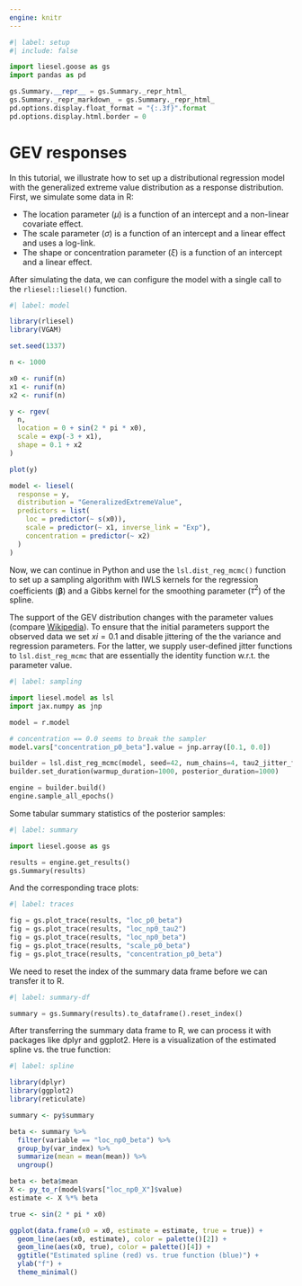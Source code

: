 ```yaml
---
engine: knitr
---
```


```python
#| label: setup
#| include: false

import liesel.goose as gs
import pandas as pd

gs.Summary.__repr__ = gs.Summary._repr_html_
gs.Summary._repr_markdown_ = gs.Summary._repr_html_
pd.options.display.float_format = "{:.3f}".format
pd.options.display.html.border = 0
```

# GEV responses

In this tutorial, we illustrate how to set up a distributional regression model with the generalized extreme value distribution as a response distribution. First, we simulate some data in R:

- The location parameter ($\mu$) is a function of an intercept and a non-linear covariate effect.
- The scale parameter ($\sigma$) is a function of an intercept and a linear effect and uses a log-link.
- The shape or concentration parameter ($\xi$) is a function of an intercept and a linear effect.

After simulating the data, we can configure the model with a single call to the `rliesel::liesel()` function.

```r
#| label: model

library(rliesel)
library(VGAM)

set.seed(1337)

n <- 1000

x0 <- runif(n)
x1 <- runif(n)
x2 <- runif(n)

y <- rgev(
  n,
  location = 0 + sin(2 * pi * x0),
  scale = exp(-3 + x1),
  shape = 0.1 + x2
)

plot(y)

model <- liesel(
  response = y,
  distribution = "GeneralizedExtremeValue",
  predictors = list(
    loc = predictor(~ s(x0)),
    scale = predictor(~ x1, inverse_link = "Exp"),
    concentration = predictor(~ x2)
  )
)
```

Now, we can continue in Python and use the `lsl.dist_reg_mcmc()` function to set up a sampling algorithm with IWLS kernels for the regression coefficients ($\boldsymbol{\beta}$) and a Gibbs kernel for the smoothing parameter ($\tau^2$) of the spline.

The support of the GEV distribution changes with the parameter values (compare [Wikipedia](https://en.wikipedia.org/wiki/Generalized_extreme_value_distribution)). To ensure that the initial parameters support the observed data we set $xi = 0.1$ and disable jittering of the the variance and regression parameters. For the latter, we supply user-defined jitter functions to `lsl.dist_reg_mcmc` that are essentially the identity function w.r.t. the parameter value.


```python
#| label: sampling

import liesel.model as lsl
import jax.numpy as jnp

model = r.model

# concentration == 0.0 seems to break the sampler
model.vars["concentration_p0_beta"].value = jnp.array([0.1, 0.0])

builder = lsl.dist_reg_mcmc(model, seed=42, num_chains=4, tau2_jitter_fn=lambda key, val: val, beta_jitter_fn=lambda key, val: val)
builder.set_duration(warmup_duration=1000, posterior_duration=1000)

engine = builder.build()
engine.sample_all_epochs()
```

Some tabular summary statistics of the posterior samples:

```python
#| label: summary

import liesel.goose as gs

results = engine.get_results()
gs.Summary(results)
```

And the corresponding trace plots:

```python
#| label: traces

fig = gs.plot_trace(results, "loc_p0_beta")
fig = gs.plot_trace(results, "loc_np0_tau2")
fig = gs.plot_trace(results, "loc_np0_beta")
fig = gs.plot_trace(results, "scale_p0_beta")
fig = gs.plot_trace(results, "concentration_p0_beta")
```

We need to reset the index of the summary data frame before we can transfer it to R.

```python
#| label: summary-df

summary = gs.Summary(results).to_dataframe().reset_index()
```

After transferring the summary data frame to R, we can process it with packages like dplyr and ggplot2. Here is a visualization of the estimated spline vs. the true function:

```r
#| label: spline

library(dplyr)
library(ggplot2)
library(reticulate)

summary <- py$summary

beta <- summary %>%
  filter(variable == "loc_np0_beta") %>%
  group_by(var_index) %>%
  summarize(mean = mean(mean)) %>%
  ungroup()

beta <- beta$mean
X <- py_to_r(model$vars["loc_np0_X"]$value)
estimate <- X %*% beta

true <- sin(2 * pi * x0)

ggplot(data.frame(x0 = x0, estimate = estimate, true = true)) +
  geom_line(aes(x0, estimate), color = palette()[2]) +
  geom_line(aes(x0, true), color = palette()[4]) +
  ggtitle("Estimated spline (red) vs. true function (blue)") +
  ylab("f") +
  theme_minimal()
```
